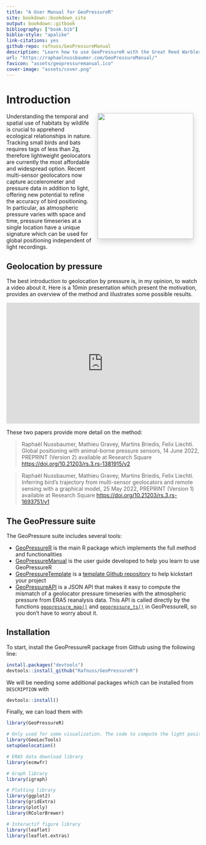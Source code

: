 ```yaml
--- 
title: "A User Manual for GeoPressureR"
site: bookdown::bookdown_site
output: bookdown::gitbook
bibliography: ["book.bib"]
biblio-style: "apalike"
link-citations: yes
github-repo: rafnuss/GeoPressureManual
description: "Learn how to use GeoPressureR with the Great Reed Warbler 18LX."
url: "https://raphaelnussbaumer.com/GeoPressureManual/"
favicon: "assets/geopressuremanual.ico"
cover-image: "assets/cover.png"
---
```


# Introduction {-}

<img src="assets/cover.png" style="float: right;margin: 0 1rem 0 1rem;box-shadow: 0 .5rem 1rem rgba(0,0,0,.15);" width="250" height="328"/>

Understanding the temporal and spatial use of habitats by wildlife is crucial to apprehend ecological relationships in nature. Tracking small birds and bats requires tags of less than 2g, therefore lightweight geolocators are currently the most affordable and widespread option. Recent multi-sensor geolocators now capture accelerometer and pressure data in addition to light, offering new potential to refine the accuracy of bird positioning. In particular, as atmospheric pressure varies with space and time, pressure timeseries at a single location have a unique signature which can be used for global positioning independent of light recordings.

## Geolocation by pressure

The best introduction to geolocation by pressure is, in my opinion, to watch a video about it. Here is a 10min presentation which present the motivation, provides an overview of the method and illustrates some possible results. 

<iframe width="100%" height="315" src="https://www.youtube.com/embed/U7jAK9nZNQU?controls=0" title="YouTube video player" frameborder="0" allow="accelerometer; autoplay; clipboard-write; encrypted-media; gyroscope; picture-in-picture" allowfullscreen></iframe>

These two papers provide more detail on the method:

> Raphaël Nussbaumer, Mathieu Gravey, Martins Briedis, Felix Liechti. Global positioning with animal-borne pressure sensors, 14 June 2022, PREPRINT (Version 2) available at Research Square <https://doi.org/10.21203/rs.3.rs-1381915/v2>

> Raphaël Nussbaumer, Mathieu Gravey, Martins Briedis, Felix Liechti. Inferring bird’s trajectory from multi-sensor geolocators and remote sensing with a graphical model, 25 May 2022, PREPRINT (Version 1) available at Research Square <https://doi.org/10.21203/rs.3.rs-1693751/v1>


## The GeoPressure suite

The GeoPressure suite includes several tools: 

- [GeoPressureR](https://github.com/Rafnuss/GeoPressureR) is the main R package which implements the full method and functionalities
- [GeoPressureManual]() is the user guide developed to help you learn to use GeoPressureR
- [GeoPressureTemplate](https://github.com/Rafnuss/GeoPressureTemplate) is a [template Github repository](https://docs.github.com/en/repositories/creating-and-managing-repositories/creating-a-repository-from-a-template) to help kickstart your project 
- [GeoPressureAPI](https://github.com/Rafnuss/GeoPressureAPI) is a JSON API that makes it easy to compute the mismatch of a geolocator pressure timeseries with the atmospheric pressure from ERA5 reanalysis data. This API is called directly by the functions [`geopressure_map()`](https://raphaelnussbaumer.com/GeoPressureR/reference/geopressure_map.html) and [`geopressure_ts()`](https://raphaelnussbaumer.com/GeoPressureR/reference/geopressure_ts.html) in GeoPressureR, so you don't have to worry about it. 


## Installation

To start, install the GeoPressureR package from Github using the following line: 
```r
install.packages("devtools")
devtools::install_github("Rafnuss/GeoPressureR")
```

We will be needing some additional packages which can be installed from `DESCRIPTION` with

```r
devtools::install()
```

Finally, we can load them with

```r
library(GeoPressureR)

# Only used for some visualization. The code to compute the light position is included in `GeoPressureR`
library(GeoLocTools)
setupGeolocation()

# ERA5 data download library
library(ecmwfr)

# Graph library 
library(igraph)

# Plotting library
library(ggplot2)
library(gridExtra)
library(plotly)
library(RColorBrewer)

# Interactif figure library
library(leaflet)
library(leaflet.extras)
```

